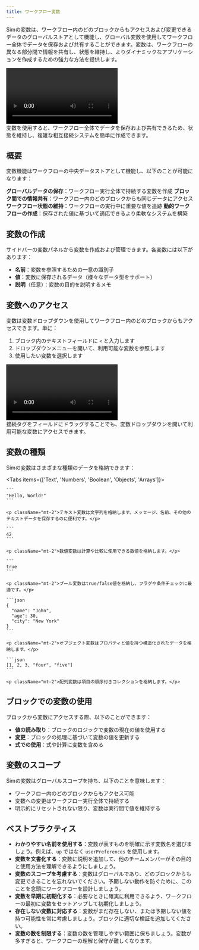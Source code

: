 ```yaml
---
title: ワークフロー変数
---
```



Simの変数は、ワークフロー内のどのブロックからもアクセスおよび変更できるデータのグローバルストアとして機能し、グローバル変数を使用してワークフロー全体でデータを保存および共有することができます。変数は、ワークフローの異なる部分間で情報を共有し、状態を維持し、よりダイナミックなアプリケーションを作成するための強力な方法を提供します。

<div className="mx-auto w-full overflow-hidden rounded-lg">
  <Video src="variables.mp4" />
</div>

<Callout type="info">
  変数を使用すると、ワークフロー全体でデータを保存および共有できるため、状態を維持し、複雑な相互接続システムを簡単に作成できます。
</Callout>

## 概要

変数機能はワークフローの中央データストアとして機能し、以下のことが可能になります：

<Steps>
  <Step>
    <strong>グローバルデータの保存</strong>：ワークフロー実行全体で持続する変数を作成
  </Step>
  <Step>
    <strong>ブロック間での情報共有</strong>：ワークフロー内のどのブロックからも同じデータにアクセス
  </Step>
  <Step>
    <strong>ワークフロー状態の維持</strong>：ワークフローの実行中に重要な値を追跡
  </Step>
  <Step>
    <strong>動的ワークフローの作成</strong>：保存された値に基づいて適応できるより柔軟なシステムを構築
  </Step>
</Steps>

## 変数の作成

サイドバーの変数パネルから変数を作成および管理できます。各変数には以下があります：

- **名前**：変数を参照するための一意の識別子
- **値**：変数に保存されるデータ（様々なデータ型をサポート）
- **説明**（任意）：変数の目的を説明するメモ

## 変数へのアクセス

変数は変数ドロップダウンを使用してワークフロー内のどのブロックからもアクセスできます。単に：

1. ブロック内のテキストフィールドに `<` と入力します
2. ドロップダウンメニューを開いて、利用可能な変数を参照します
3. 使用したい変数を選択します

<div className="mx-auto w-full overflow-hidden rounded-lg">
  <Video src="variables-dropdown.mp4" />
</div>

<Callout>
  接続タグをフィールドにドラッグすることでも、変数ドロップダウンを開いて利用可能な変数にアクセスできます。
</Callout>

## 変数の種類

Simの変数はさまざまな種類のデータを格納できます：

<Tabs items={['Text', 'Numbers', 'Boolean', 'Objects', 'Arrays']}>
  <Tab>

    ```
    "Hello, World!"
    ```

    <p className="mt-2">テキスト変数は文字列を格納します。メッセージ、名前、その他のテキストデータを保存するのに便利です。</p>
  </Tab>
  <Tab>

    ```
    42
    ```

    <p className="mt-2">数値変数は計算や比較に使用できる数値を格納します。</p>
  </Tab>
  <Tab>

    ```
    true
    ```

    <p className="mt-2">ブール変数はtrue/false値を格納し、フラグや条件チェックに最適です。</p>
  </Tab>
  <Tab>

    ```json
    {
      "name": "John",
      "age": 30,
      "city": "New York"
    }
    ```

    <p className="mt-2">オブジェクト変数はプロパティと値を持つ構造化されたデータを格納します。</p>
  </Tab>
  <Tab>

    ```json
    [1, 2, 3, "four", "five"]
    ```

    <p className="mt-2">配列変数は項目の順序付きコレクションを格納します。</p>
  </Tab>
</Tabs>

## ブロックでの変数の使用

ブロックから変数にアクセスする際、以下のことができます：

- **値の読み取り**：ブロックのロジックで変数の現在の値を使用する
- **変更**：ブロックの処理に基づいて変数の値を更新する
- **式での使用**：式や計算に変数を含める

## 変数のスコープ

Simの変数はグローバルスコープを持ち、以下のことを意味します：

- ワークフロー内のどのブロックからもアクセス可能
- 変数への変更はワークフロー実行全体で持続する
- 明示的にリセットされない限り、変数は実行間で値を維持する

## ベストプラクティス

- **わかりやすい名前を使用する**：変数が表すものを明確に示す変数名を選びましょう。例えば、`up` ではなく `userPreferences` を使用します。
- **変数を文書化する**：変数に説明を追加して、他のチームメンバーがその目的と使用方法を理解できるようにしましょう。
- **変数のスコープを考慮する**：変数はグローバルであり、どのブロックからも変更できることを忘れないでください。予期しない動作を防ぐために、このことを念頭にワークフローを設計しましょう。
- **変数を早期に初期化する**：必要なときに確実に利用できるよう、ワークフローの最初に変数をセットアップして初期化しましょう。
- **存在しない変数に対応する**：変数がまだ存在しない、または予期しない値を持つ可能性を常に考慮しましょう。ブロックに適切な検証を追加してください。
- **変数の数を制限する**：変数の数を管理しやすい範囲に保ちましょう。変数が多すぎると、ワークフローの理解と保守が難しくなります。
